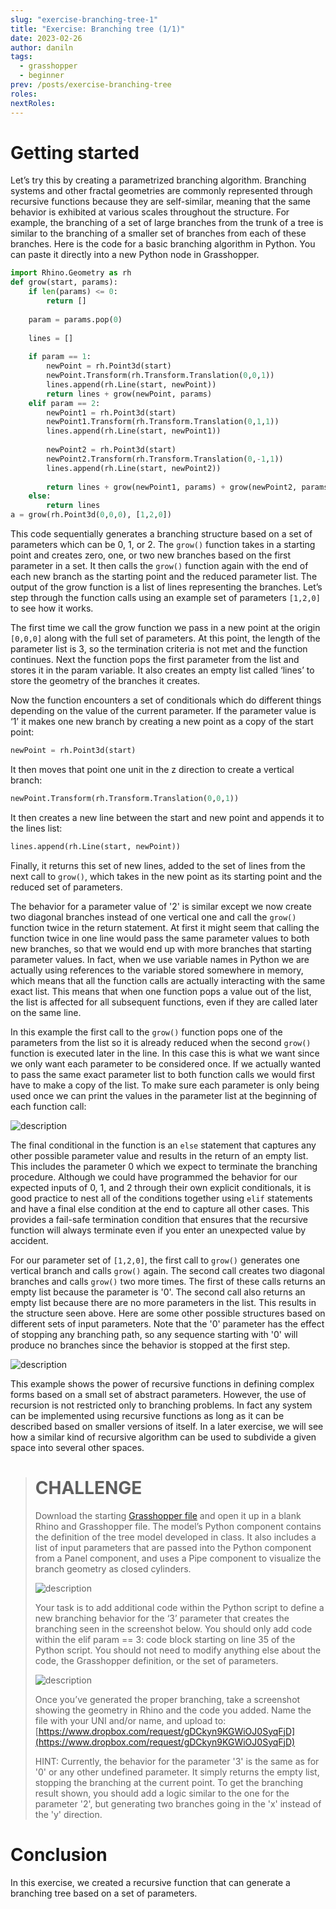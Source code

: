 ```yaml
---
slug: "exercise-branching-tree-1"
title: "Exercise: Branching tree (1/1)"
date: 2023-02-26
author: daniln
tags:
  - grasshopper
  - beginner
prev: /posts/exercise-branching-tree
roles:
nextRoles:
---
```


# Getting started

Let’s try this by creating a parametrized branching algorithm. Branching systems and other fractal geometries are commonly represented through recursive functions because they are self-similar, meaning that the same behavior is exhibited at various scales throughout the structure. For example, the branching of a set of large branches from the trunk of a tree is similar to the branching of a smaller set of branches from each of these branches. Here is the code for a basic branching algorithm in Python. You can paste it directly into a new Python node in Grasshopper.

```python
import Rhino.Geometry as rh
def grow(start, params):
    if len(params) <= 0:
        return []
    
    param = params.pop(0)
    
    lines = []
    
    if param == 1:        
        newPoint = rh.Point3d(start)
        newPoint.Transform(rh.Transform.Translation(0,0,1))
        lines.append(rh.Line(start, newPoint))
        return lines + grow(newPoint, params)
    elif param == 2:
        newPoint1 = rh.Point3d(start)
        newPoint1.Transform(rh.Transform.Translation(0,1,1))
        lines.append(rh.Line(start, newPoint1))
        
        newPoint2 = rh.Point3d(start)
        newPoint2.Transform(rh.Transform.Translation(0,-1,1))
        lines.append(rh.Line(start, newPoint2))
        
        return lines + grow(newPoint1, params) + grow(newPoint2, params)
    else:
        return lines
a = grow(rh.Point3d(0,0,0), [1,2,0])
```

This code sequentially generates a branching structure based on a set of parameters which can be 0, 1, or 2. The `grow()` function takes in a starting point and creates zero, one, or two new branches based on the first parameter in a set. It then calls the `grow()` function again with the end of each new branch as the starting point and the reduced parameter list. The output of the grow function is a list of lines representing the branches. Let’s step through the function calls using an example set of parameters `[1,2,0]` to see how it works.

The first time we call the grow function we pass in a new point at the origin `[0,0,0]` along with the full set of parameters. At this point, the length of the parameter list is 3, so the termination criteria is not met and the function continues. Next the function pops the first parameter from the list and stores it in the param variable. It also creates an empty list called ‘lines’ to store the geometry of the branches it creates.

Now the function encounters a set of conditionals which do different things depending on the value of the current parameter. If the parameter value is ‘1’ it makes one new branch by creating a new point as a copy of the start point:

```python
newPoint = rh.Point3d(start)
```

It then moves that point one unit in the z direction to create a vertical branch:

```python
newPoint.Transform(rh.Transform.Translation(0,0,1))
```

It then creates a new line between the start and new point and appends it to the lines list:

```python
lines.append(rh.Line(start, newPoint))
```

Finally, it returns this set of new lines, added to the set of lines from the next call to `grow()`, which takes in the new point as its starting point and the reduced set of parameters.

The behavior for a parameter value of '2' is similar except we now create two diagonal branches instead of one vertical one and call the `grow()` function twice in the return statement. At first it might seem that calling the function twice in one line would pass the same parameter values to both new branches, so that we would end up with more branches that starting parameter values. In fact, when we use variable names in Python we are actually using references to the variable stored somewhere in memory, which means that all the function calls are actually interacting with the same exact list. This means that when one function pops a value out of the list, the list is affected for all subsequent functions, even if they are called later on the same line.

In this example the first call to the `grow()` function pops one of the parameters from the list so it is already reduced when the second `grow()` function is executed later in the line. In this case this is what we want since we only want each parameter to be considered once. If we actually wanted to pass the same exact parameter list to both function calls we would first have to make a copy of the list. To make sure each parameter is only being used once we can print the values in the parameter list at the beginning of each function call:

![description](/images/branching-tree-1.png)

The final conditional in the function is an `else` statement that captures any other possible parameter value and results in the return of an empty list. This includes the parameter 0 which we expect to terminate the branching procedure. Although we could have programmed the behavior for our expected inputs of 0, 1, and 2 through their own explicit conditionals, it is good practice to nest all of the conditions together using `elif` statements and have a final else condition at the end to capture all other cases. This provides a fail-safe termination condition that ensures that the recursive function will always terminate even if you enter an unexpected value by accident.

For our parameter set of `[1,2,0]`, the first call to `grow()` generates one vertical branch and calls `grow()` again. The second call creates two diagonal branches and calls `grow()` two more times. The first of these calls returns an empty list because the parameter is '0'. The second call also returns an empty list because there are no more parameters in the list. This results in the structure seen above. Here are some other possible structures based on different sets of input parameters. Note that the '0' parameter has the effect of stopping any branching path, so any sequence starting with '0' will produce no branches since the behavior is stopped at the first step.

![description](/images/branching-tree-2.png)

This example shows the power of recursive functions in defining complex forms based on a small set of abstract parameters. However, the use of recursion is not restricted only to branching problems. In fact any system can be implemented using recursive functions as long as it can be described based on smaller versions of itself. In a later exercise, we will see how a similar kind of recursive algorithm can be used to subdivide a given space into several other spaces.

> # CHALLENGE
>
> Download the starting [Grasshopper file](https://www.dropbox.com/s/90wkweawwyy4jqh/week-5-start.gh?dl=1) and open it up in a blank Rhino and Grasshopper file. The model’s Python component contains the definition of the tree model developed in class. It also includes a list of input parameters that are passed into the Python component from a Panel component, and uses a Pipe component to visualize the branch geometry as closed cylinders.
>
>![description](/images/branching-tree-3.png)
>
> Your task is to add additional code within the Python script to define a new branching behavior for the ‘3’ parameter that creates the branching seen in the screenshot below. You should only add code within the elif param == 3: code block starting on line 35 of the Python script. You should not need to modify anything else about the code, the Grasshopper definition, or the set of parameters.
>
>![description](/images/branching-tree-4.png)
>
> Once you’ve generated the proper branching, take a screenshot showing the geometry in Rhino and the code you added. Name the file with your UNI and/or name, and upload to: [https://www.dropbox.com/request/gDCkyn9KGWiOJ0SyqFjD](https://www.dropbox.com/request/gDCkyn9KGWiOJ0SyqFjD)
>
> HINT: Currently, the behavior for the parameter '3' is the same as for '0' or any other undefined parameter. It simply returns the empty list, stopping the branching at the current point. To get the branching result shown, you should add a logic similar to the one for the parameter '2', but generating two branches going in the 'x' instead of the 'y' direction.

# Conclusion

In this exercise, we created a recursive function that can generate a branching tree based on a set of parameters.